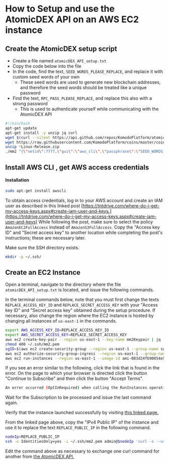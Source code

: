 
# How to Setup and use the AtomicDEX API on an AWS EC2 instance

## Create the AtomicDEX setup script

*   Create a file named `atomicDEX_API_setup.txt`
*   Copy the code below into the file
*   In the code, find the text, `SEED_WORDS_PLEASE_REPLACE`, and replace it with custom seed words of your own
    *   These seed words are used to generate new blockchain addresses, and therefore the seed words should be treated like a unique password
*   Find the text, `RPC_PASS_PLEASE_REPLACE`, and replace this also with a strong password
    *   This is used to authenticate yourself while communicating with the AtomicDEX API

```bash
#!/bin/bash
apt-get update
apt-get install -y unzip jq curl
wget $(curl --silent https://api.github.com/repos/KomodoPlatform/atomicDEX-API/releases | jq -r '.[0].assets[] | select(.name | endswith("Linux-Release.zip")).browser_download_url')
wget https://raw.githubusercontent.com/KomodoPlatform/coins/master/coins
unzip *Linux-Release.zip
./mm2 "{\"netid\":7777,\"gui\":\"aws_cli\",\"passphrase\":\"SEED_WORDS_PLEASE_REPLACE\",\"rpc_password\":\"RPC_PASS_PLEASE_REPLACE\",\"myipaddr\":\"0.0.0.0\"}"
```

## Install AWS CLI , get AWS access credentials

#### Installation

```bash
sudo apt-get install awscli
```

To obtain access credentials, log in to your AWS account and create an IAM user as described in this linked post [https://tntdrive.com/where-do-i-get-my-access-keys.aspx#create-iam-user-and-keys.](https://tntdrive.com/where-do-i-get-my-access-keys.aspx#create-iam-user-and-keys) While following the post, make sure to select the policy `AmazonEC2FullAccess` instead of `AmazonS3FullAccess`. Copy the "Access key ID" and "Secret access key" to another location while completing the post's instructions; these are necessary later.

Make sure the SSH directory exists.

```bash
mkdir -p ~/.ssh/
```

## Create an EC2 Instance

Open a terminal, navigate to the directory where the file `atomicDEX_API_setup.txt` is located, and issue the following commands.

In the terminal commands below, note that you must first change the texts `REPLACE_ACCESS_KEY_ID` and `REPLACE_SECRET_ACCESS_KEY` with your "Access key ID" and "Secret access key" obtained during the setup procedure. If necessary, also change the region where the EC2 instance is hosted by changing all instances of `us-east-1` in the commands.

```bash
export AWS_ACCESS_KEY_ID=REPLACE_ACCESS_KEY_ID
export AWS_SECRET_ACCESS_KEY=REPLACE_SECRET_ACCESS_KEY
aws ec2 create-key-pair --region us-east-1 --key-name mm2Keypair | jq -r .KeyMaterial > ~/.ssh/mm2.pem
chmod 400 ~/.ssh/mm2.pem
sgID=$(aws ec2 create-security-group --region us-east-1 --group-name sgMM2 --description "sg-mm2"| jq -r '.GroupId')
aws ec2 authorize-security-group-ingress --region us-east-1 --group-name sgMM2 --protocol all --cidr 0.0.0.0/0
aws ec2 run-instances --region us-east-1 --image-id ami-083d24fb90054e5f0 --count 1 --instance-type t3.micro --key-name mm2Keypair --security-group-ids $sgID --user-data file://atomicDEX_API_setup.txt
```

If you see an error similar to the following, click the link that is found in the error. On the page to which your browser is directed click the button "Continue to Subscribe" and then click the button "Accept Terms".

```bash
An error occurred (OptInRequired) when calling the RunInstances operation: In order to use this AWS Marketplace product you need to accept terms and subscribe. To do so please visit https://aws.amazon.com/marketplace/pp?sku=auhljmclkudu651zy27rih2x2

```

Wait for the Subscription to be processed and issue the last command again.

Verify that the instance launched successfully by visiting [this linked page.](https://us-east-1.console.aws.amazon.com/ec2/v2/home?region=us-east-1)

From the linked page above, copy the "IPv4 Public IP" of the instance and use it to replace the text `REPLACE_PUBLIC_IP` in the following command.

```bash
nodeIp=REPLACE_PUBLIC_IP
ssh -o IdentitiesOnly=yes -i ~/.ssh/mm2.pem admin@$nodeIp 'curl -s --url "http://127.0.0.1:7783" --data "{\"userpass\":\"testpsw\",\"method\":\"version\"}"'
```

Edit the command above as necessary to exchange one curl command for another from [the AtomicDEX API.](https://developers.atomicdex.io/atomicdex/atomicdex-api)
